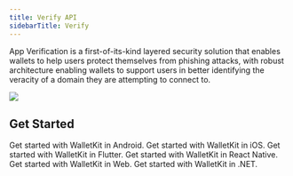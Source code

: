 ```yaml
---
title: Verify API
sidebarTitle: Verify
---
```


App Verification is a first-of-its-kind layered security solution that enables wallets to help users protect themselves from phishing attacks, with robust architecture enabling wallets to support users in better identifying the veracity of a domain they are attempting to connect to.

<Frame caption="Verify API Userflow" height="400" width="600">
  <img src="https://mintlify.s3.us-west-1.amazonaws.com/reown-5552f0bb/images/verify-banner.png" />
</Frame>

## Get Started

<CardGroup cols={2}>
  <Card title="Android" icon="android" href="/walletkit/android/verify">
    Get started with WalletKit in Android.
  </Card>

  <Card title="iOS" icon="apple" href="/walletkit/ios/verify">
    Get started with WalletKit in iOS.
  </Card>

  <Card title="Flutter" icon="flutter" href="/walletkit/flutter/verify">
    Get started with WalletKit in Flutter.
  </Card>

  <Card title="React Native" icon="react" href="/walletkit/react-native/verify">
    Get started with WalletKit in React Native.
  </Card>

  <Card title="Web" icon="browser" href="/walletkit/web/verify">
    Get started with WalletKit in Web.
  </Card>

  <Card title=".NET" icon="c" href="/walletkit/c-sharp/verify">
    Get started with WalletKit in .NET.
  </Card>
</CardGroup>
